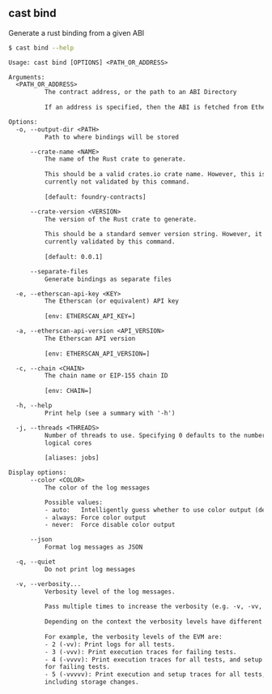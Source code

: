 ## cast bind

Generate a rust binding from a given ABI

```bash
$ cast bind --help
```

```txt
Usage: cast bind [OPTIONS] <PATH_OR_ADDRESS>

Arguments:
  <PATH_OR_ADDRESS>
          The contract address, or the path to an ABI Directory
          
          If an address is specified, then the ABI is fetched from Etherscan.

Options:
  -o, --output-dir <PATH>
          Path to where bindings will be stored

      --crate-name <NAME>
          The name of the Rust crate to generate.
          
          This should be a valid crates.io crate name. However, this is
          currently not validated by this command.
          
          [default: foundry-contracts]

      --crate-version <VERSION>
          The version of the Rust crate to generate.
          
          This should be a standard semver version string. However, it is not
          currently validated by this command.
          
          [default: 0.0.1]

      --separate-files
          Generate bindings as separate files

  -e, --etherscan-api-key <KEY>
          The Etherscan (or equivalent) API key
          
          [env: ETHERSCAN_API_KEY=]

  -a, --etherscan-api-version <API_VERSION>
          The Etherscan API version
          
          [env: ETHERSCAN_API_VERSION=]

  -c, --chain <CHAIN>
          The chain name or EIP-155 chain ID
          
          [env: CHAIN=]

  -h, --help
          Print help (see a summary with '-h')

  -j, --threads <THREADS>
          Number of threads to use. Specifying 0 defaults to the number of
          logical cores
          
          [aliases: jobs]

Display options:
      --color <COLOR>
          The color of the log messages

          Possible values:
          - auto:   Intelligently guess whether to use color output (default)
          - always: Force color output
          - never:  Force disable color output

      --json
          Format log messages as JSON

  -q, --quiet
          Do not print log messages

  -v, --verbosity...
          Verbosity level of the log messages.
          
          Pass multiple times to increase the verbosity (e.g. -v, -vv, -vvv).
          
          Depending on the context the verbosity levels have different meanings.
          
          For example, the verbosity levels of the EVM are:
          - 2 (-vv): Print logs for all tests.
          - 3 (-vvv): Print execution traces for failing tests.
          - 4 (-vvvv): Print execution traces for all tests, and setup traces
          for failing tests.
          - 5 (-vvvvv): Print execution and setup traces for all tests,
          including storage changes.
```